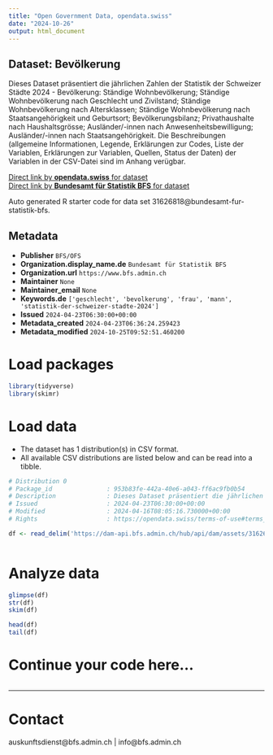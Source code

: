 ```yaml
---
title: "Open Government Data, opendata.swiss"
date: "2024-10-26"
output: html_document
---
```


## Dataset: Bevölkerung

Dieses Dataset präsentiert die jährlichen Zahlen der Statistik der Schweizer Städte 2024 - Bevölkerung: Ständige Wohnbevölkerung; Ständige Wohnbevölkerung nach Geschlecht und Zivilstand; Ständige Wohnbevölkerung nach Altersklassen; Ständige Wohnbevölkerung nach Staatsangehörigkeit und Geburtsort; Bevölkerungsbilanz; Privathaushalte nach Haushaltsgrösse; Ausländer/-innen nach Anwesenheitsbewilligung; Ausländer/-innen nach Staatsangehörigkeit. Die Beschreibungen (allgemeine Informationen, Legende, Erklärungen zur Codes, Liste der Variablen, Erklärungen zur Variablen, Quellen, Status der Daten) der Variablen in der CSV-Datei sind im Anhang verügbar.

[Direct link by **opendata.swiss** for dataset](https://opendata.swiss/de/dataset/bevolkerung2)<br>
[Direct link by **Bundesamt für Statistik BFS** for dataset](https://www.bfs.admin.ch/asset/de/ts-b-ssv-01-2024)

Auto generated R starter code for data set 31626818@bundesamt-fur-statistik-bfs.

## Metadata

- **Publisher** `BFS/OFS`
- **Organization.display_name.de** `Bundesamt für Statistik BFS`
- **Organization.url** `https://www.bfs.admin.ch`
- **Maintainer** `None`
- **Maintainer_email** `None`
- **Keywords.de** `['geschlecht', 'bevolkerung', 'frau', 'mann', 'statistik-der-schweizer-stadte-2024']`
- **Issued** `2024-04-23T06:30:00+00:00`
- **Metadata_created** `2024-04-23T06:36:24.259423`
- **Metadata_modified** `2024-10-25T09:52:51.460200`


# Load packages

```r

library(tidyverse)
library(skimr)

```

# Load data

-   The dataset has 1 distribution(s) in CSV format.
-   All available CSV distributions are listed below and can be read into a tibble.

```r

# Distribution 0
# Package_id               : 953b83fe-442a-40e6-a043-ff6ac9fb0b54
# Description              : Dieses Dataset präsentiert die jährlichen Zahlen der Statistik der Schweizer Städte 2024 - Bevölkerung: Ständige Wohnbevölkerung; Ständige Wohnbevölkerung nach Geschlecht und Zivilstand; Ständige Wohnbevölkerung nach Altersklassen; Ständige Wohnbevölkerung nach Staatsangehörigkeit und Geburtsort; Bevölkerungsbilanz; Privathaushalte nach Haushaltsgrösse; Ausländer/-innen nach Anwesenheitsbewilligung; Ausländer/-innen nach Staatsangehörigkeit. Die Beschreibungen (allgemeine Informationen, Legende, Erklärungen zur Codes, Liste der Variablen, Erklärungen zur Variablen, Quellen, Status der Daten) der Variablen in der CSV-Datei sind im Anhang verügbar.
# Issued                   : 2024-04-23T06:30:00+00:00
# Modified                 : 2024-04-16T08:05:16.730000+00:00
# Rights                   : https://opendata.swiss/terms-of-use#terms_by_ask

df <- read_delim('https://dam-api.bfs.admin.ch/hub/api/dam/assets/31626820/master')



```

# Analyze data

```r

glimpse(df)
str(df)
skim(df)

head(df)
tail(df)

```

# Continue your code here...

```r

```

------------------------------------------------------------------------

# Contact

auskunftsdienst@bfs.admin.ch | info@bfs.admin.ch
